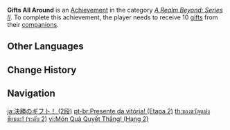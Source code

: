{{Achievement Infobox
|title        = Gifts All Around
|id           = 81084
|order id     = 1085
|category     = A Realm Beyond: Series II
|description  = Receive 10 [[Serenitea Pot/Sets|gifts]] from your [[companions]].
|requirements = 
|primogems    = 10
|tracking     = Tracks the total number of gifts received.
|topic        = 
|set          = Gifts All Around
|tier         = 2
|tiers_total  = 3
}}
'''Gifts All Around''' is an [[Achievement]] in the category ''[[A Realm Beyond: Series II]]''. To complete this achievement, the player needs to receive 10 [[Serenitea Pot/Sets|gifts]] from their [[companions]].
<!--
==Trivia==

==Video Guides==
{{EVT
|video1   = 
|caption1 = 
}}
-->
==Other Languages==
{{Transclude|Gifts All Around|Other Languages}}

==Change History==
{{Change History|1.6}}
<!--
==References==
{{Reflist}}
-->
==Navigation==
{{Achievement Navbox}}

[[ja:決勝のギフ卜！ (2段)]]
[[pt-br:Presente da vitória! (Etapa 2)]]
[[th:ของขวัญแห่งชัยชนะ! (ระดับ 2)]]
[[vi:Món Quà Quyết Thắng! (Hạng 2)]]